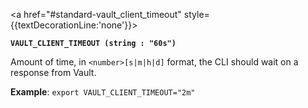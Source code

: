 <a id="standard-vault_client_timeout" />

<a href="#standard-vault_client_timeout" style={{textDecorationLine:'none'}}>

**`VAULT_CLIENT_TIMEOUT (string : "60s")`**

</a>

Amount of time, in `<number>[s|m|h|d]` format, the CLI should wait on a response
from Vault.

**Example**: `export VAULT_CLIENT_TIMEOUT="2m"`

